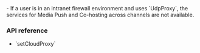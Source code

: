 
<PlatformWrapper platform="electron">

<Admonition type="caution" title="Caution">
- If a user is in an intranet firewall environment and uses `UdpProxy`, the services for Media Push and Co-hosting across channels are not available.
</Admonition>

### API reference

- <Link to="{{Global.API_REF_ELECTRON_ROOT}}/class_irtcengine.html#api_irtcengine_setcloudproxy">`setCloudProxy`</Link>

</PlatformWrapper>
